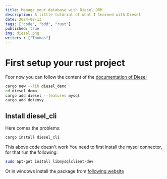 ```yaml
---
title: Manage your database with Diesel ORM
description: A little tutorial of what I learned with Diesel
date: 2024-08-13
tags: ["code", "bdd", "rust"]
published: true
img: diesel.png
writers : ["Thomas"]
---
```


# First setup your rust project

Foor now you can follow the content of the [documentation of Diesel](https://diesel.rs/guides/extending-diesel.html) 
```sh
cargo new --lib diesel_demo
cd diesel_demo
cargo add diesel --features mysql
cargo add dotenvy
```

## Install diesel_cli
Here comes the problems:
```sh 
cargo install diesel_cli
```
This above code doesn't work
You need to first install the mysql connector, for that run the following:
```sh
sudo apt-get install libmysqlclient-dev
```
Or in windows install the package from [following website](https://downloads.mysql.com/archives/c-c/) 



